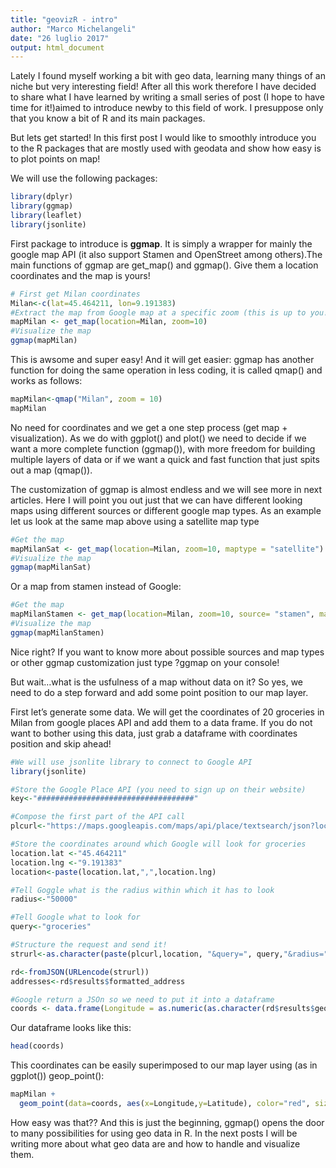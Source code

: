 ```yaml
---
title: "geovizR - intro"
author: "Marco Michelangeli"
date: "26 luglio 2017"
output: html_document
---
```


Lately I found myself working a bit with geo data, learning many things of an niche but very interesting field! After all this work therefore I have decided to share what I have learned by writing a small series of post (I hope to have time for it!)aimed to introduce newby to this field of work. I presuppose only that you know a bit of R and its main packages.

But lets get started! In this first post I would like to smoothly introduce you to the R packages that are mostly used with geodata and show how easy is to plot points on map!

We will use the following packages:

```r
library(dplyr)
library(ggmap)
library(leaflet)
library(jsonlite)
```

First package to introduce is **ggmap**. It is simply a wrapper for mainly the google map API (it also support Stamen and OpenStreet among others).The main functions of ggmap are get_map() and ggmap(). Give them a location coordinates and the map is yours! 

```r
# First get Milan coordinates
Milan<-c(lat=45.464211, lon=9.191383)
#Extract the map from Google map at a specific zoom (this is up to you!)
mapMilan <- get_map(location=Milan, zoom=10)
#Visualize the map
ggmap(mapMilan)
```

This is awsome and super easy! And it will get easier: ggmap has another function for doing the same operation in less coding, it is called qmap() and works as follows:

```r
mapMilan<-qmap("Milan", zoom = 10)
mapMilan

```

No need for coordinates and we get a one step process (get map + visualization). 
As we do with ggplot() and plot() we need to decide if we want a more complete function (ggmap()), with more freedom for building multiple layers of data or if we want a quick and fast function that just spits out a map (qmap()).

The customization of  ggmap is almost endless and we will see more in next articles. Here I will point you out just that we can have different looking maps using different sources or different google map types. As an example let us look at the same map above using a satellite map type 


```r
#Get the map
mapMilanSat <- get_map(location=Milan, zoom=10, maptype = "satellite")
#Visualize the map
ggmap(mapMilanSat)
```

Or a map from stamen instead of Google:

```r
#Get the map
mapMilanStamen <- get_map(location=Milan, zoom=10, source= "stamen", maptype = "toner-2011")
#Visualize the map
ggmap(mapMilanStamen)
```

Nice right? If you want to know more about possible sources and map types or other ggmap customization just type ?ggmap on your console!

But wait...what is the usfulness of a map without data on it? So yes, we need to do a step forward and add some point position to our map layer.


First let's generate some data. We will get the coordinates of 20 groceries in Milan from google places API and add them to a data frame. If you do not want to bother using this data, just grab a dataframe with coordinates position and skip ahead!

```r
#We will use jsonlite library to connect to Google API
library(jsonlite)

#Store the Google Place API (you need to sign up on their website)
key<-"###################################"

#Compose the first part of the API call
plcurl<-"https://maps.googleapis.com/maps/api/place/textsearch/json?location="

#Store the coordinates around which Google will look for groceries 
location.lat <-"45.464211"
location.lng <-"9.191383"
location<-paste(location.lat,",",location.lng)

#Tell Goggle what is the radius within which it has to look
radius<-"50000"

#Tell Google what to look for
query<-"groceries"

#Structure the request and send it!
strurl<-as.character(paste(plcurl,location, "&query=", query,"&radius=",radius,"&key=",key, sep=""))

rd<-fromJSON(URLencode(strurl))
addresses<-rd$results$formatted_address

#Google return a JSOn so we need to put it into a dataframe
coords <- data.frame(Longitude = as.numeric(as.character(rd$results$geometry$location$lng)),Latitude = as.numeric(as.character(rd$results$geometry$location$lat)),Address=as.character(rd$results$formatted_address), stringsAsFactors = FALSE)

```

Our dataframe looks like this:

```r
head(coords)
```

This coordinates can be easily superimposed to our map layer using (as in ggplot()) geop_point():

```r
mapMilan +
  geom_point(data=coords, aes(x=Longitude,y=Latitude), color="red", size=3,alpha=0.5)
```


How easy was that?? And this is just the beginning, ggmap() opens the door to many possibilities for using geo data in R. In the next posts I will be writing more about what geo data are and how to handle and visualize them.




